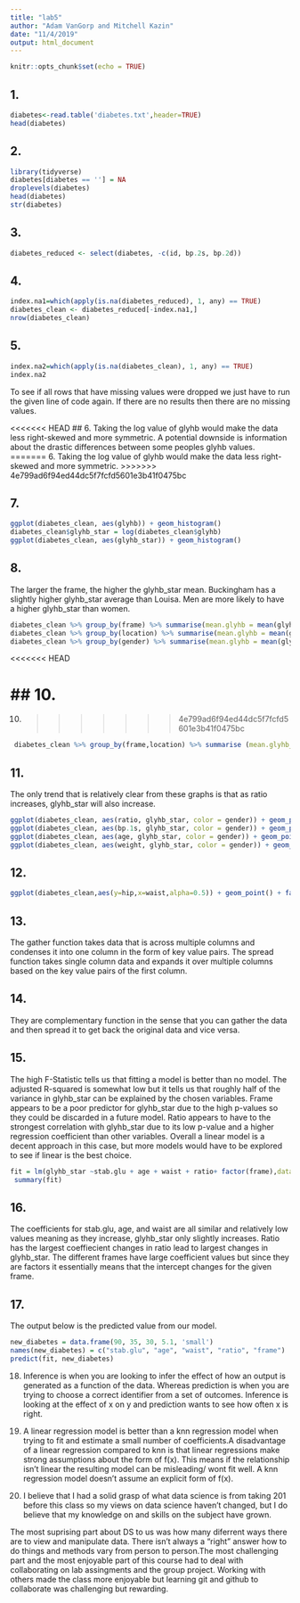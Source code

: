 ```yaml
---
title: "lab5"
author: "Adam VanGorp and Mitchell Kazin"
date: "11/4/2019"
output: html_document
---
```


```r
knitr::opts_chunk$set(echo = TRUE)
```

## 1. 
``` r
diabetes<-read.table('diabetes.txt',header=TRUE)
head(diabetes)
```
## 2.
``` r
library(tidyverse)
diabetes[diabetes == ''] = NA
droplevels(diabetes)
head(diabetes)
str(diabetes)
```
## 3.
``` r
diabetes_reduced <- select(diabetes, -c(id, bp.2s, bp.2d))
```
## 4.
```r
index.na1=which(apply(is.na(diabetes_reduced), 1, any) == TRUE)
diabetes_clean <- diabetes_reduced[-index.na1,]
nrow(diabetes_clean)
```

## 5.
``` r
index.na2=which(apply(is.na(diabetes_clean), 1, any) == TRUE)
index.na2
```
To see if all rows that have missing values were dropped we just have to run the given line of code again. If there are no results then there are no missing values. 

<<<<<<< HEAD
## 6.
Taking the log value of glyhb would make the data less right-skewed and more symmetric. A potential downside is information about the drastic differences between some peoples glyhb values.
=======
6.
Taking the log value of glyhb would make the data less right-skewed and more symmetric.
>>>>>>> 4e799ad6f94ed44dc5f7fcfd5601e3b41f0475bc

## 7.
``` r
ggplot(diabetes_clean, aes(glyhb)) + geom_histogram()
diabetes_clean$glyhb_star = log(diabetes_clean$glyhb)
ggplot(diabetes_clean, aes(glyhb_star)) + geom_histogram()

```

## 8.
The larger the frame, the higher the glyhb_star mean. Buckingham has a slightly higher glyhb_star average than Louisa. Men are more likely to have a higher glyhb_star than women.
``` r
diabetes_clean %>% group_by(frame) %>% summarise(mean.glyhb = mean(glyhb_star))
diabetes_clean %>% group_by(location) %>% summarise(mean.glyhb = mean(glyhb_star))
diabetes_clean %>% group_by(gender) %>% summarise(mean.glyhb = mean(glyhb_star))
```

<<<<<<< HEAD


## 10.
=======
10.
>>>>>>> 4e799ad6f94ed44dc5f7fcfd5601e3b41f0475bc
``` r
 diabetes_clean %>% group_by(frame,location) %>% summarise (mean.glyhb_star= mean(glyhb_star)) %>% ggplot(aes(x = frame, y = mean.glyhb_star, color = location)) + geom_point() + ggtitle("Average glyhb_star by Frame")
```

## 11.
The only trend that is relatively clear from these graphs is that as ratio increases, glyhb_star will also increase.
``` r
ggplot(diabetes_clean, aes(ratio, glyhb_star, color = gender)) + geom_point()
ggplot(diabetes_clean, aes(bp.1s, glyhb_star, color = gender)) + geom_point()
ggplot(diabetes_clean, aes(age, glyhb_star, color = gender)) + geom_point()
ggplot(diabetes_clean, aes(weight, glyhb_star, color = gender)) + geom_point()
```

## 12.
``` r
ggplot(diabetes_clean,aes(y=hip,x=waist,alpha=0.5)) + geom_point() + facet_wrap(~frame) 
```

## 13.
The gather function takes data that is across multiple columns and condenses it into one column in the form of key value pairs. The spread function takes single column data and expands it over multiple columns based on the key value pairs of the first column.

## 14.
They are complementary function in the sense that you can gather the data and then spread it to get back the original data and vice versa.

## 15.
The high F-Statistic tells us that fitting a model is better than no model. The adjusted R-squared is somewhat low but it tells us that roughly half of the variance in glyhb_star can be explained by the chosen variables. Frame appears to be a poor predictor for glyhb_star due to the high p-values so they could be discarded in a future model. Ratio appears to have to the strongest correlation with glyhb_star due to its low p-value and a higher regression coefficient than other variables. Overall a linear model is a decent approach in this case, but more models would have to be explored to see if linear is the best choice.
``` r
fit = lm(glyhb_star ~stab.glu + age + waist + ratio+ factor(frame),data=diabetes_clean)
 summary(fit)
```
## 16.
The coefficients for stab.glu, age, and waist are all similar and relatively low values meaning as they increase, glyhb_star only slightly increases. Ratio has the largest coeffiecient changes in ratio lead to largest changes in glyhb_star. The different frames have large coefficient values but since they are factors it essentially means that the intercept changes for the given frame.

## 17.
The output below is the predicted value from our model.
```r
new_diabetes = data.frame(90, 35, 30, 5.1, 'small')
names(new_diabetes) = c("stab.glu", "age", "waist", "ratio", "frame")
predict(fit, new_diabetes)
```

18.
Inference is when you are looking to infer the effect of how an output is generated as a function of the data. Whereas prediction is when you are trying to choose a correct identifier from a set of outcomes. Inference is looking at the effect of x on y and prediction wants to see how often x is right.

19.
A linear regression model is better than a knn regression model when trying to fit and estimate a small number of coefficients.A disadvantage of a linear regression compared to knn is that linear regressions make strong assumptions about the form of f(x). This means if the relationship isn't linear the resulting model can be misleading/ wont fit well. A knn regression model doesn't assume an explicit form of f(x).

20.
I believe that I had a solid grasp of what data science is from taking 201 before this class so my views on data science haven't changed, but I do believe that my knowledge on and skills on the subject have grown. 

The most suprising part about DS to us was how many diferrent ways there are to view and manipulate data. There isn't always a "right" answer how to do things and methods vary from person to person.The most challenging part and the most enjoyable part of this course had to deal with collaborating on lab assingments and the group project. Working with others made the class more enjoyable but learning git and github to collaborate was challenging but rewarding. 




